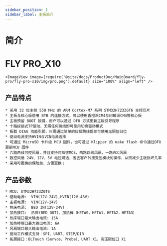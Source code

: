 ---
sidebar_position: 1
sidebar_label: 主板简介
---



# 简介

# FLY PRO_X10


    <ImageView image={require('@site/docs/ProductDoc/MainBoard/fly-pro/fly-pro-x10/img/pro.png').default} size="100%" align="left" />

## 产品特点

    * 采用 32 位主频 550 MHz 的 ARM Cortex-M7 系列 STM32H723ZGT6 主控芯片
    * 主板与核心板使用 BTB 的连接方式，可以使用香橙派CM4与树莓派CM4等核心板
    * 主板预留 BOOT 按键，用户可以通过 DFU 方式更新主板引导程序
    * 十路拔插式TP驱动，无需任何跳线即可使用切换驱动模式
    * 板载 DIAG 功能引脚，只需通过简单的拔插跳线帽即可使用无限位归位
    * 驱动电源支持HVIN与VIN电源选择
    * 可通过 MicroSD 卡升级 MCU 固件，也可通过 Klipper 的 make flash 命令通过DFU更新MCU 固件
    * 六路两线可控风扇，并且支持可插拔MOS，两路四线风扇，一路VCC风扇
    * 数控风扇 24V、12V、5V 电压可选，省去客户外接变压模块的操作，从而减少主板损坏几率
    * 采用可更换的保险丝，方便更换；

## 产品参数

    * MCU: STM32H723ZGT6
    * 驱动电源:  VIN(12V-24V),HVIN(12V-48V)
    * 主板电源:  VIN(12V-24V)
    * 热床电源:  BED IN(12V-24V)
    * 加热接口:  热床(BED OUT)、加热棒（HETA0，HETA1，HETA2，HETA3）
    * 热床端口最大输出电流: 15A
    * 加热棒端口最大输出电流: 6A
    * 风扇端口最大输出电流: 1A
    * 驱动工作模式支持：SPI、UART、STEP/DIR
    * 拓展接口：BLTouch（Servos、Probe）、UART X1、高压限位口 X1


